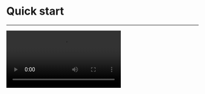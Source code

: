 # Quick start

- - -

<Video src="https://www.youtube.com/embed/mMza0sja0OY"/>

## Integrate the SDK

1. **Import the SDK**

    1. Add the @zegocloud/zego-uikit-prebuilt-video-conference-rn as dependencies.

    <CodeGroup>
    ```shell yarn
    yarn add @zegocloud/zego-uikit-prebuilt-video-conference-rn
    ```

    ```shell npm
    npm install @zegocloud/zego-uikit-prebuilt-video-conference-rn
    ```
    </CodeGroup>

    2. Add other dependencies.

    Run the following command to install other dependencies for making sure the `@zegocloud/zego-uikit-prebuilt-video-conference-rn` can work properly:

    <CodeGroup>
    ```bash yarn
    yarn add @zegocloud/zego-uikit-rn react-delegate-component zego-express-engine-reactnative@3.14.5
    ```

    ```bash npm
    npm install @zegocloud/zego-uikit-rn react-delegate-component zego-express-engine-reactnative@3.14.5
    ```
    </CodeGroup>

2. **Using the ZegoUIKitPrebuiltVideoConference component in your project**

    - Go to [ZEGOCLOUD Admin Console](https://console.zegocloud.com/), get the `appID` and `appSign` of your project.
    - Specify the `userID` and `userName` for connecting the Video Conference Kit service.
    - Create a `conferenceID` that represents the video conference you want to start.

    <Note title="Note">
    - `userID` and `conferenceID` can only contain numbers, letters, and underlines (_). 
    - Using the same `conferenceID` will enter the same video conference. 
    </Note>

    ```js App.js {2,8-18}
    import React, { Component } from 'react';
    import ZegoUIKitPrebuiltVideoConference from '@zegocloud/zego-uikit-prebuilt-video-conference-rn'
    import { StyleSheet, View } from 'react-native';

    export default function VideoConferencePage(props) {
        return (
            <View style={styles.container}>
                <ZegoUIKitPrebuiltVideoConference
                    appID={yourAppID}
                    appSign={yourAppSign}
                    userID={userID} // userID can be something like a phone number or the user id on your own user system. 
                    userName={userName}
                    conferenceID={conferenceID} // conferenceID can be any unique string. 

                    config={{
                        onLeave: () => { props.navigation.navigate('HomePage') },
                    }}
                />
            </View>
        );
    }

    const styles = StyleSheet.create({
        container: {
            flex: 1,
            justifyContent: 'flex-start',
            alignItems: 'flex-start'
        },
    });
    ```


## Configure your project

<Accordion title="Android" defaultOpen="false">

1. Open the `my_project/android/app/src/main/AndroidManifest.xml` file and add the following:

<Frame width="512" height="auto" caption="">
  <img src="https://doc-media.zego.im/sdk-doc/Pics/ZegoUIKit/RN/PrebuiltCall/android_config.gif" />
</Frame>

```xml AndroidManifest.xml
<uses-permission android:name="android.permission.ACCESS_WIFI_STATE" />
<uses-permission android:name="android.permission.RECORD_AUDIO" />
<uses-permission android:name="android.permission.INTERNET" />
<uses-permission android:name="android.permission.ACCESS_NETWORK_STATE" />
<uses-permission android:name="android.permission.CAMERA" />
<uses-permission android:name="android.permission.BLUETOOTH" />
<uses-permission android:name="android.permission.MODIFY_AUDIO_SETTINGS" />
<uses-permission android:name="android.permission.WRITE_EXTERNAL_STORAGE" />
<uses-permission android:name="android.permission.READ_PHONE_STATE" />
<uses-permission android:name="android.permission.WAKE_LOCK" />
<uses-permission android:name="android.permission.VIBRATE"/>
```

2. Open `my_project/android/app/proguard-rules.pro` file and add the following:

<Frame width="512" height="auto" caption="">
  <img src="https://doc-media.zego.im/sdk-doc/Pics/ZegoUIKit/RN/PrebuiltCall/proguard_rules_config.jpg" />
</Frame>
  
  
```xml proguard-rules.pro
-keep class **.zego.**  { *; }
```
</Accordion>



<Accordion title="iOS" defaultOpen="false">
Open the `my_project/ios/my_project/Info.plist` file and add the following:

<Frame width="512" height="auto" >
  <img src="https://doc-media.zego.im/sdk-doc/Pics/ZegoUIKit/RN/PrebuiltCall/ios_config2.gif" />
</Frame>

```xml Info.plist
<key>NSCameraUsageDescription</key>
<string>We need to use the camera</string>
<key>NSMicrophoneUsageDescription</key>
<string>We need to use the microphone</string>
```
</Accordion>

## Run & Test

<Note title="Note">

If your device is not performing well or you found a UI stuttering, run in **Release mode** for a smoother experience.
</Note>

- Run on an iOS device:

<CodeGroup>
```bash yarn
yarn ios
```

```bash npm
npm run ios
```
</CodeGroup>

- Run on an Android device:

<CodeGroup>
```bash yarn
yarn android
```

```bash npm
npm run android
```
</CodeGroup>


## Related guide

[Custom Prebuilt UI](./customize-prebuilt-features/01-overview.mdx)


## Resources

<Button primary-color="NavyBlue" target="_blank" href="https://github.com/ZEGOCLOUD/zego_uikit_prebuilt_video_conference_example_rn">Sample Code</Button>

Click here to get the complete sample code.
